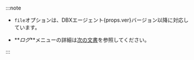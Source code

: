 :::note

-   <span><code>file</code>オプションは、DBXエージェント{props.ver}バージョン以降に対応しています。</span>

-   **_ログ_**メニューの詳細は[次の文書](log-main)を参照してください。

:::

